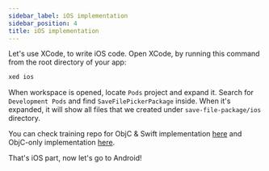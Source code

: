 ```yaml
---
sidebar_label: iOS implementation
sidebar_position: 4
title: iOS implementation
---
```




Let's use XCode, to write iOS code. Open XCode, by running this command from the root directory of your app:

```sh
xed ios
```

When workspace is opened, locate `Pods` project and expand it. Search for `Development Pods` and find `SaveFilePickerPackage` inside. When it's expanded, it will show all files that we created under `save-file-package/ios` directory.

<Tabs groupId="ios_lang">
<TabItem value="swift" label="ObjC++ & Swift">

<IosSwiftImpl />

</TabItem>
<TabItem value="objc" label="ObjC++ only">

<IosObjCImpl />

</TabItem>
</Tabs>

You can check training repo for ObjC & Swift implementation [here](https://r.mtdv.me/FtXpuO4X9f) and ObjC-only implementation [here](https://r.mtdv.me/FtXpuO4X9f).

That's iOS part, now let's go to Android!
